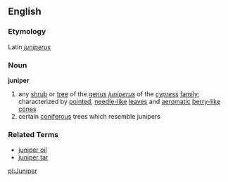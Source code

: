 ==English==
=== Etymology ===
Latin ''[[juniperus]]''

=== Noun ===
'''juniper'''
# any [[shrub]] or [[tree]] of the [[genus]] ''[[juniperus]]'' of the ''[[cypress]]'' [[family]]; characterized by [[pointed]], [[needle-like]] [[leaves]] and [[aeromatic]] [[berry-like]] [[cones]]
# certain [[coniferous]] trees which resemble junipers

=== Related Terms ===
*[[juniper oil]]
*[[juniper tar]]

[[pl:Juniper]]
